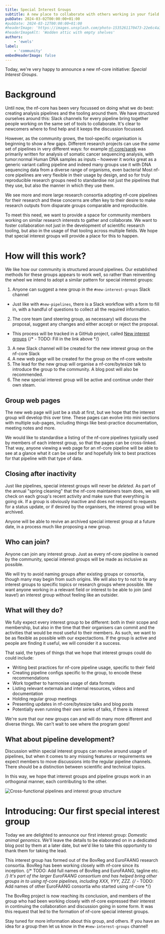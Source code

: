 ```yaml
---
title: Special Interest Groups
subtitle: A new place to collaborate with others working in your field
pubDate: 2024-03-02T00:00:00+01:00
#pubDate: 2024-03-12T00:00:00+01:00
#headerImage: 'https://images.unsplash.com/photo-1535261170473-22e6c4a35c43'
#headerImageAlt: 'Wodden attic with empty shelves'
authors:
    - 'ewels'
label:
    - 'community'
embedHeaderImage: false
---
```




Today, we're very happy to announce a new nf-core initiative:
_Special Interest Groups_.

# Background

Until now, the nf-core has been very focussed on doing what we do best:
creating analysis pipelines and the tooling around them.
We have structured ourselves around this: Slack channels for every pipeline
bring together people working on the same set of tools to collaborate.
It's clear to newcomers where to find help and it keeps the discussion focussed.

However, as the community grows, the tool-specific organisation is beginning to show a few gaps.
Different research projects can use the _same_ set of pipelines in very different ways:
for example [nf-core/sarek](/sarek) was primarily written for analysis of somatic
cancer sequencing analysis, with tumor:normal Human DNA samples as inputs – however
it works great as a generic variant calling pipeline and indeed many groups use
it with DNA sequencing data from a diverse range of organisms, even bacteria!
Most nf-core pipelines are very flexible in their usage by design, and so for truly
reproducible research groups need to standardise not just the pipelines that they
use, but also the manner in which they use them.

We see more and more large research consortia adopting nf-core pipelines for their
research and these concerns are often key to their desire to make research outputs
from disparate groups comparable and reproducible.

To meet this need, we want to provide a space for community members working on
similar research interests to gather and collaborate.
We want to foster collaboration not just in the development of scientific
research tooling, but also in the usage of that tooling across multiple fields.
We hope that special interest groups will provide a place for this to happen.

# How will this work?

We like how our community is structured around pipelines.
Our established methods for these groups appears to work well, so rather than
reinventing the wheel we intend to adopt a similar pattern for special interest groups:

1. Anyone can suggest a new group in the `#new-interest-groups` Slack channel

-   Just like with `#new-pipelines`, there is a Slack workflow with a form to fill in,
    with a handful of questions to collect all the required information.

2. The core team (and steering group, as necessary) will discuss the proposal, suggest
   any changes and either accept or reject the proposal.

-   This process will be tracked in a GitHub project, called [New interest groups](#)
    {/* - TODO: Fill in the link above */}

3. A new Slack channel will be created for the new interest group on the nf-core Slack
4. A new web page will be created for the group on the nf-core website
5. The lead for the new group will organise a nf-core/bytesize talk to introduce
   the group to the community. A blog post will also be recommended.
6. The new special interest group will be active and continue under their own steam.

## Group web pages

The new web page will just be a stub at first, but we hope that the interest group
will develop this over time. These pages can evolve into mini sections with multiple
sub-pages, including things like best-practice documentation, meeting notes and more.

We would like to standardise a listing of the nf-core pipelines typically used by
members of each interest group, so that the pages can be cross-linked.
That way, anyone viewing a web page for an nf-core pipeline will be able to see
at a glance what it can be used for and hopefully link to best practices for
that pipeline with that type of data.

## Closing after inactivity

Just like pipelines, special interest groups will never be _deleted_.
As part of the annual "spring cleaning" that the nf-core maintainers team does,
we will check on each group's recent activity and make sure that everything is going ok.
If a group is obviously inactive and does not respond to requests for a status update,
or if desired by the organisers, the interest group will be archived.

Anyone will be able to revive an archived special interest group at a future date,
in a process much like proposing a new group.

## Who can join?

Anyone can join any interest group.
Just as every nf-core pipeline is owned by the community, special interest groups
will be made as inclusive as possible.

We will try to avoid naming groups after existing groups or consortia, though
many may begin from such origins. We will also try to not to tie any interest
groups to specific topics or research groups where possible.
We want anyone working in a relevant field or interest to be able to join (and leave!)
an interest group without feeling like an outsider.

## What will they do?

We fully expect every interest group to be different: both in their scope and
membership, but also in the time that their organisers can commit and the activities
that would be most useful to their members.
As such, we want to be as flexible as possible with our expectactions.
If the group is active and people are finding it useful, we will consider it a success.

That said, the types of things that we hope that interest groups could do could include:

-   Writing best practices for nf-core pipeline usage, specific to their field
-   Creating pipeline configs specific to the group, to encode these recommendations
-   Work together to harmonise usage of data formats
-   Listing relevant externala and internal resources, videos and documentation
-   Holding regular group meetings
-   Presenting updates in nf-core/bytesize talks and blog posts
-   Potentially even running their own series of talks, if there is interest

We're sure that our new groups can and will do many more different and diverse things.
We can't wait to see where the program goes!

## What about pipeline development?

Discussion within special interest groups can revolve around usage of pipelines,
but when it comes to any missing features or requirements we expect members to move
discussions into the regular pipeline channels.
There should be a distinction between scientific and technical topics.

In this way, we hope that interest groups and pipeline groups work in an
orthogonal manner, each contributing to the other.

<Image src={cross_functional} alt="Cross-functional pipelines and interest group structure" />

# Introducing: Our first special interest group

Today we are delighted to announce our first interest group: _Domestic animal genomics_.
We'll leave the details to be elaborated on in a dedicated blog post by them at a later
date, but we'd like to take this opportunity to thank them for taking the lead.

This interest group has formed out of the BovReg and EuroFAANG research consortia.
BovReg has been working closely with nf-core since its inception.
{/* TODO: Add full names of BovReg and EuroFAANG, tagline etc. */}
It's part of the larger EuroFAANG consortium and has helped bring other groups
in to using nf-core pipelines, including XXX, YYY, ZZZ.
{/* - TODO: Add names of other EuroFAANG consortia who started using nf-core */}

The BovReg project is now reaching its conclusion, and members of the group who
had been working closely with nf-core expressed their interest in continuing the
collaboration and discussion going in some form.
It was this request that led to the formation of nf-core special interest groups.

Stay tuned for more information about this group, and others.
If you have an idea for a group then let us know in the `#new-interest-groups` channel!
